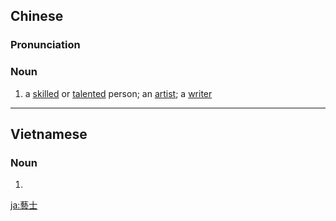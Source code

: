 {{also|艺士}}
==Chinese==
{{zh-forms|s=艺士}}

===Pronunciation===
{{zh-pron
|m=yìshì
|cat=n
}}

===Noun===
{{zh-noun}}

# {{lb|zh|dated}} a [[skilled]] or [[talented]] person; an [[artist]]; a [[writer]]

----

==Vietnamese==
{{vi-hantutab|藝|士}}

===Noun===
{{vi-hantu}}

# {{han tu form of|nghệ sĩ|artist}}

[[ja:藝士]]